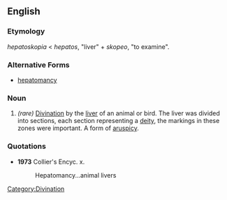 ==English==

===Etymology===
{{AGr.}} ''hepatoskopia'' < ''hepatos'', "liver" + ''skopeo'', "to examine".

===Alternative Forms===
*[[hepatomancy]]

===Noun===
{{en-noun|-}}

# ''(rare)'' [[divination|Divination]] by the [[liver]] of an animal or bird. The liver was divided into sections, each section representing a [[deity]], the markings in these zones were important. A form of [[aruspicy]].

===Quotations===
*'''1973''' Collier's Encyc. x.
*:Hepatomancy...animal livers

[[Category:Divination]]